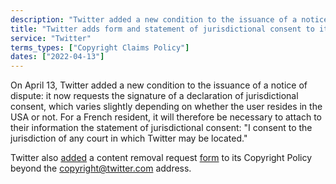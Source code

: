 ```yaml
---
description: "Twitter added a new condition to the issuance of a notice of dispute."
title: "Twitter adds form and statement of jurisdictional consent to its copyright claims process"
service: "Twitter"
terms_types: ["Copyright Claims Policy"]
dates: ["2022-04-13"]
---
```


On April 13, Twitter added a new condition to the issuance of a notice of dispute: it now requests the signature of a declaration of jurisdictional consent, which varies slightly depending on whether the user resides in the USA or not. For a French resident, it will therefore be necessary to attach to their information the statement of jurisdictional consent: "I consent to the jurisdiction of any court in which Twitter may be located."

Twitter also <a target="_blank" rel="noopener" href="https://github.com/OpenTermsArchive/france-elections-versions/commit/7460a0728476c0835c20ef973e113674b450ddc7?diff=split">added</a> a content removal request <a target="_blank" rel="noopener" href="https://help.twitter.com/en/forms/ipi/dmca-retraction">form</a> to its Copyright Policy beyond the copyright@twitter.com address.
